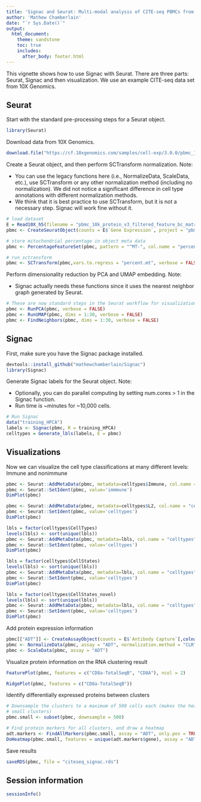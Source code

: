 ```yaml
---
title: 'Signac and Seurat: Multi-modal analysis of CITE-seq PBMCs from 10X Genomics'
author: 'Mathew Chamberlain'
date: "`r Sys.Date()`"
output:
  html_document:
    theme: sandstone
    toc: true
    includes:
      after_body: footer.html
---
```


This vignette shows how to use Signac with Seurat. There are three parts: Seurat, Signac and then visualization. We use an example CITE-seq data set from 10X Genomics.

## Seurat 

Start with the standard pre-processing steps for a Seurat object.

```r
library(Seurat)
```

Download data from 10X Genomics.

```r
download.file("https://cf.10xgenomics.com/samples/cell-exp/3.0.0/pbmc_10k_protein_v3/pbmc_10k_protein_v3_filtered_feature_bc_matrix.h5", destfile = "pbmc_10k_protein_v3_filtered_feature_bc_matrix.h5")
```

Create a Seurat object, and then perform SCTransform normalization. Note:

* You can use the legacy functions here (i.e., NormalizeData, ScaleData, etc.), use SCTransform or any other normalization method (including no normalization). We did not notice a significant difference in cell type annotations with different normalization methods.
* We think that it is best practice to use SCTransform, but it is not a necessary step. Signac will work fine without it.

```r
# load dataset
E = Read10X_h5(filename = "pbmc_10k_protein_v3_filtered_feature_bc_matrix.h5")
pbmc <- CreateSeuratObject(counts = E$`Gene Expression`, project = "pbmc")

# store mitochondrial percentage in object meta data
pbmc <- PercentageFeatureSet(pbmc, pattern = "^MT-", col.name = "percent.mt")

# run sctransform
pbmc <- SCTransform(pbmc,vars.to.regress = "percent.mt", verbose = FALSE)
```

Perform dimensionality reduction by PCA and UMAP embedding. Note:

* Signac actually needs these functions since it uses the nearest neighbor graph generated by Seurat.

```r
# These are now standard steps in the Seurat workflow for visualization and clustering
pbmc <- RunPCA(pbmc, verbose = FALSE)
pbmc <- RunUMAP(pbmc, dims = 1:30, verbose = FALSE)
pbmc <- FindNeighbors(pbmc, dims = 1:30, verbose = FALSE)
```

## Signac

First, make sure you have the Signac package installed.

```r
devtools::install_github("mathewchamberlain/Signac")
library(Signac)
```

Generate Signac labels for the Seurat object. Note:

* Optionally, you can do parallel computing by setting num.cores > 1 in the Signac function.
* Run time is ~minutes for ~10,000 cells.

```r
# Run Signac
data("training_HPCA")
labels <- Signac(pbmc, R = training_HPCA)
celltypes = Generate_lbls(labels, E = pbmc)
```

## Visualizations

Now we can visualize the cell type classifications at many different levels:
Immune and nonimmune
```r
pbmc <- Seurat::AddMetaData(pbmc, metadata=celltypes$Immune, col.name = "immmune")
pbmc <- Seurat::SetIdent(pbmc, value='immmune')
DimPlot(pbmc)
```

```r
pbmc <- Seurat::AddMetaData(pbmc, metadata=celltypes$L2, col.name = "celltypes")
pbmc <- Seurat::SetIdent(pbmc, value='celltypes')
DimPlot(pbmc)
```

```r
lbls = factor(celltypes$CellTypes)
levels(lbls) <- sort(unique(lbls))
pbmc <- Seurat::AddMetaData(pbmc, metadata=lbls, col.name = "celltypes")
pbmc <- Seurat::SetIdent(pbmc, value='celltypes')
DimPlot(pbmc)
```

```r
lbls = factor(celltypes$CellStates)
levels(lbls) <- sort(unique(lbls))
pbmc <- Seurat::AddMetaData(pbmc, metadata=lbls, col.name = "celltypes")
pbmc <- Seurat::SetIdent(pbmc, value='celltypes')
DimPlot(pbmc)
```

```r
lbls = factor(celltypes$CellStates_novel)
levels(lbls) <- sort(unique(lbls))
pbmc <- Seurat::AddMetaData(pbmc, metadata=lbls, col.name = "celltypes")
pbmc <- Seurat::SetIdent(pbmc, value='celltypes')
DimPlot(pbmc)
```

Add protein expression information

```r
pbmc[["ADT"]] <- CreateAssayObject(counts = E$`Antibody Capture`[,colnames(E$`Antibody Capture`) %in% colnames(pbmc)])
pbmc <- NormalizeData(pbmc, assay = "ADT", normalization.method = "CLR")
pbmc <- ScaleData(pbmc, assay = "ADT")
```

Visualize protein information on the RNA clustering result

```r
FeaturePlot(pbmc, features = c("CD8a-TotalSeqB", "CD8A"), ncol = 2)
```

```r
RidgePlot(pbmc, features = c("CD8a-TotalSeqB"))
```

Identify differentially expressed proteins between clusters

```r
# Downsample the clusters to a maximum of 500 cells each (makes the heatmap easier to see for
# small clusters)
pbmc.small <- subset(pbmc, downsample = 500)

# Find protein markers for all clusters, and draw a heatmap
adt.markers <- FindAllMarkers(pbmc.small, assay = "ADT", only.pos = TRUE, verbose = F)
DoHeatmap(pbmc.small, features = unique(adt.markers$gene), assay = "ADT", angle = 90) + NoLegend()
```

Save results

```r
saveRDS(pbmc, file = "citeseq_signac.rds")
```

## Session information

```r
sessionInfo()
```

